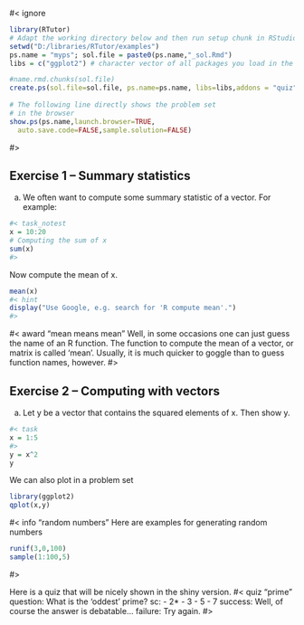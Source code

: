 #< ignore

```r
library(RTutor)
# Adapt the working directory below and then run setup chunk in RStudio.
setwd("D:/libraries/RTutor/examples")
ps.name = "myps"; sol.file = paste0(ps.name,"_sol.Rmd")
libs = c("ggplot2") # character vector of all packages you load in the problem set

#name.rmd.chunks(sol.file)
create.ps(sol.file=sol.file, ps.name=ps.name, libs=libs,addons = "quiz")
          
# The following line directly shows the problem set 
# in the browser
show.ps(ps.name,launch.browser=TRUE,
  auto.save.code=FALSE,sample.solution=FALSE)
```
#>

## Exercise 1 -- Summary statistics

a) We often want to compute some summary statistic of a vector.
For example:
```r
#< task_notest
x = 10:20
# Computing the sum of x
sum(x)
#>
```

Now compute the mean of x.
```r
mean(x)
#< hint
display("Use Google, e.g. search for 'R compute mean'.")
#>
```

#< award "mean means mean"
Well, in some occasions one can just guess the name of an R function.
The function to compute the mean of a vector, or matrix is called 'mean'.
Usually, it is much quicker to goggle than to guess function names, however.
#>


## Exercise 2 -- Computing with vectors
a) Let y be a vector that contains the squared elements of x.
   Then show y.

```r
#< task
x = 1:5
#>
y = x^2
y
```

We can also plot in a problem set
```r
library(ggplot2)
qplot(x,y)
```


#< info "random numbers"
Here are examples for generating random numbers
```r
runif(3,0,100)
sample(1:100,5)
```
#>

Here is a quiz that will be nicely shown in the
shiny version.
#< quiz "prime"
question: What is the 'oddest' prime?
sc:
    - 2*
    - 3
    - 5
    - 7
success: Well, of course the answer is debatable...
failure: Try again.
#>